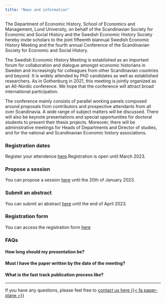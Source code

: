 ```yaml
---
title: "News and information"
---
```


The Department of Economic History, School of Economics and Management, Lund University, on behalf of the Scandinavian Society for Economic and Social History and the Swedish Economic History Society hereby invite scholars to the joint fifteenth biannual Swedish Economic History Meeting and the fourth annual Conference of the Scandinavian Society for Economic and Social History. 

The Swedish Economic History Meeting is established as an important forum for collaboration and dialogue amongst economic historians in Sweden and increasingly for colleagues from other Scandinavian countries and beyond. It is widely attended by PhD candidates as well as established researchers. As in Gothenburg in 2021, this meeting is jointly organized as an All-Nordic conference. We hope that the conference will attract broad international participation. 

The conference mainly consists of parallel working panels composed around proposals from contributors and prospective attendants from all over Scandinavia. A wide range of subject matters will be discussed. There will also be keynote presentations and special opportunities for doctoral students to present their thesis projects. Moreover, there will be administrative meetings for Heads of Departments and Director of studies, and for the national and Scandinavian Economic history associations. 

### Registration dates

Register your attendence [here](registration.qmd).Registration is open until March 2023.

### Propose a session

You can propose a session [here](propose.qmd) until the 20th of January 2023.

### Submit an abstract

You can submit an abstract [here](paper-submit.qmd) until the end of April 2023.

### Registration form

You can access the registration form [here](registration.qmd)

### FAQs

#### How long should my presentation be? 

#### Must I have the paper written by the date of the meeting? 

#### What is the fast track publication process like?

---

If you have any questions, please feel free to [contact us here {{< fa paper-plane >}}]({{< var email.contact >}})
